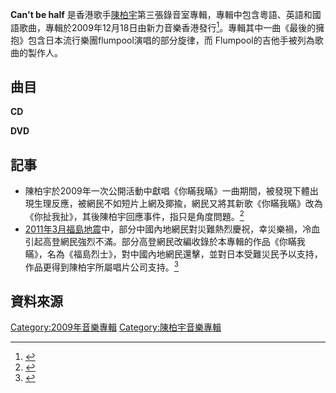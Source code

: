 {{Infobox album|
| name       = Can't Be Half
| type       = [[Album|Album]]
| artist     = [[陳柏宇|陳柏宇]]
| cover      = <!-- 檔案不存在 Can't Be Half.jpg ，可從英文維基百科取得 -->
| alt        =
| released   = 2009年12月18日
| recorded   =
| venue      =
| studio     =
| genre      = [[粵語流行音樂|粵語流行音樂]]
| length     =
| language   = [[粵語|粵語]]、[[英語|英語]]、[[現代標準漢語|國語]]
| label      = [[新力音樂_(香港)|新力音樂香港]]
| producer   =
| prev_title = [[Close_Up_(陳柏宇專輯)|Close Up]]
| prev_year  = 2008
| next_title = [[Put_On_(陳柏宇專輯)|Put On]]
| next_year  = 2010
}}
'''Can't be half''' 是香港歌手[[陳柏宇|陳柏宇]]第三張錄音室專輯，專輯中包含粵語、英語和國語歌曲，專輯於2009年12月18日由新力音樂香港發行<ref name="KKBOX">{{cite web |title=陳柏宇 (Jason Chan) - Can't Be Half 專輯 - KKBOX |url=https://www.kkbox.com/hk/tc/album/esVEhjRb47fTWu80FY4S008l-index.html |accessdate=2020-09-24 |archive-date=2021-11-02 |archive-url=https://web.archive.org/web/20211102152011/https://www.kkbox.com/hk/tc/album/esVEhjRb47fTWu80FY4S008l-index.html }}</ref>。專輯其中一曲《最後的擁抱》包含日本流行樂團flumpool演唱的部分旋律，而 Flumpool的吉他手被列為歌曲的製作人。
==曲目==
'''CD'''
{{tracklist
|headline = 
|title1 = 拍一半拖
|music1 = [[陳孟奇|陳孟奇]]
|lyrics1 = [[林夕|林夕]]
|arranger1 = 褚鎮東
|producer1 = [[金培達|金培達]]
|length1 = 4:17
|title2 = 人外有人 
|music2 = Davy Chan<br>[[江志仁|C. Y. Kong]]
|lyrics2 = 林夕
|arranger2 = C. Y. Kong
|producer2 = Davy Chan<br>C. Y. Kong<br>Stanley Leung
|length2 = 4:56
|title3 = 最後的擁抱
|music3 = Kazuki Sakai
|lyrics3 = 黃凱琪
|arranger3 = Davy Chan<br>C. Y. Kong
|producer3 = Davy Chan<br>C. Y. Kong<br>Stanley Leung
|length3 = 4:21
|title4 = 無可厚非
|music4 = 
|lyrics4 = 林夕
|arranger4 =
|producer4 =
|length4 = 4:18
|title5 = Imaginary Love
|music5 = [[林一峰|林一峰]]
|lyrics5 =  [[馮曦妤|馮曦妤]]
|arranger5 = CMgroovy
|producer5 = 林一峰<br>CMgroovy
|length5 = 3:25
|title6 = 遲愛
|music6 = Bruno Pierre Emmanuel Alexiu
|lyrics6 = 黃凱琪
|arranger6 = 褚鎮東
|producer6 = 金培達
|length6 = 4:00
|title7 = 後無來者
|music7 = 陳光榮
|lyrics7 = [[林若寧|林若寧]]
|arranger7 = 陳光榮
|producer7 = 陳光榮
|length7 = 4:07
|title8 = 你瞞我瞞 
|music8 = 陳光榮
|lyrics8 = 林夕
|arranger8 = 陳光榮
|producer8 = 陳光榮
|length8 = 3:59
|title9 = 逸後
|music9 = 金培達
|lyrics9 = 黃凱琪
|arranger9 = [[嚴勵行|Johnny Yim]]
|producer9 = 金培達 
|extra9 =
|length9 = 4:19
|title10 = 秘密
|music10 = 吳夢奇
|lyrics10 = 崔恕
|arranger10 = 吳夢奇
|producer10 = 金培達
|note10 = 國語歌曲
|extra10 = 
|length10 = 3:53
|title11 = 感情課
|music11 = 吳夢奇
|lyrics11 = 崔恕
|arranger11 = 吳夢奇
|producer11 = 金培達
|note11 = 國語歌曲
|extra11 = 
|length11 = 4:14
}}

'''DVD'''
{{tracklist
|headline = 
|extra_column = 導演
|title1 = 拍一半拖 MV
|extra1 = [[David_Cow|David Cow]]
|length1 = 4:17
|title2 = 無可厚非 MV
|extra2 = [[David_Cow|David Cow]]
|length2 = 4:18
|title3 = 遲愛 MV
|extra3 = 
|length3 = 4:00
|title4 = 秘密MV
|extra4 = 
|length4 = 3:57
|title5 = 感情課 MV
|extra5 = 
|length5 = 4:13
}}
==記事==
*陳柏宇於2009年一次公開活動中獻唱《你瞞我瞞》一曲期間，被發現下體出現生理反應，被網民不如短片上網及揶揄，網民又將其新歌《你瞞我瞞》改為《你扯我扯》，其後陳柏宇回應事件，指只是角度問題。<ref name="AppleDaily-20090706">{{cite web |title=17萬人次網上捧激片 陳柏宇：個部位係凸起咗 |url=https://hk.appledaily.com/entertainment/20090706/3CQRO7T7Y3JXVVHSGGF7X3OEIM/ |accessdate=2020-09-24 |archive-date=2021-06-21 |archive-url=https://web.archive.org/web/20210621190811/https://hk.appledaily.com/entertainment/20090706/3CQRO7T7Y3JXVVHSGGF7X3OEIM/ }}</ref>
*[[2011年日本東北地方太平洋近海地震|2011年3月福島地震]]中，部分中國內地網民對災難熱烈慶祝，幸災樂禍，冷血引起高登網民強烈不滿。部分高登網民改編收錄於本專輯的作品《你瞞我瞞》，名為《福島烈士》，對中國內地網民還擊，並對日本受難災民予以支持，作品更得到陳柏宇所屬唱片公司支持。<ref name="JITCAR">{{cite journal |author1=Cheuk Hang Au |author2=Kevin K. W. Ho |title=The role and impact of online derivative works in social movements: a level model emerging from the case study of HKGoldenMusic |journal=Journal of Information Technology Case and Application Research |volume=2 |issue=22}}</ref>

==資料來源==
{{reflist}}

{{陳柏宇}}

[[Category:2009年音樂專輯|Category:2009年音樂專輯]]
[[Category:陳柏宇音樂專輯|Category:陳柏宇音樂專輯]]